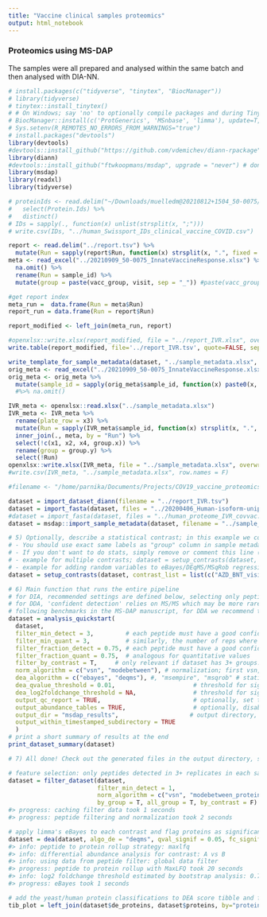 ```yaml
---
title: "Vaccine clinical samples proteomics"
output: html_notebook
---
```

### Proteomics using MS-DAP
The samples were all prepared and analysed within the same batch and then analysed with DIA-NN.

```r
# install.packages(c("tidyverse", "tinytex", "BiocManager"))
# library(tidyverse)
# tinytex::install_tinytex()
# # On Windows; say 'no' to optionally compile packages and during TinyTex installation you may see 2 popups; these can be dismissed
# BiocManager::install(c('ProtGenerics', 'MSnbase', 'limma'), update=T, ask=F)
# Sys.setenv(R_REMOTES_NO_ERRORS_FROM_WARNINGS="true")
# install.packages("devtools")
library(devtools)
#devtools::install_github("https://github.com/vdemichev/diann-rpackage")
library(diann)
#devtools::install_github("ftwkoopmans/msdap", upgrade = "never") # don't update dependencies if not needed
library(msdap)
library(readxl)
library(tidyverse)

```


```r
# proteinIds <- read.delim("~/Downloads/muelledm@20210812+1504_50-0075/report.tsv") %>%
#   select(Protein.Ids) %>%
#   distinct()
# IDs = sapply(., function(x) unlist(strsplit(x, ";")))
# write.csv(IDs, "../human_Swissport_IDs_clinical_vaccine_COVID.csv")
```

```r

report <- read.delim("../report.tsv") %>% 
  mutate(Run = sapply(report$Run, function(x) strsplit(x, ".", fixed = T)[[1]][1]))
meta <- read_excel("../20210909_50-0075_InnateVaccineResponse.xlsx") %>% 
  na.omit() %>% 
  rename(Run = sample_id) %>% 
  mutate(group = paste(vacc_group, visit, sep = "_")) #paste(vacc_group, visit, sep = "_")

#get report index
meta_run =  data.frame(Run = meta$Run)
report_run = data.frame(Run = report$Run)

report_modified <- left_join(meta_run, report)

#openxlsx::write.xlsx(report_modified, file = "../report_IVR.xlsx", overwrite = T)
write.table(report_modified, file='../report_IVR.tsv', quote=FALSE, sep='\t', row.names = F)

```


```r

write_template_for_sample_metadata(dataset, "../sample_metadata.xlsx", overwrite = T)
orig_meta <- read_excel("../20210909_50-0075_InnateVaccineResponse.xlsx") 
orig_meta <- orig_meta %>% 
  mutate(sample_id = sapply(orig_meta$sample_id, function(x) paste0(x, ".rawIdx")))
  #%>% na.omit()

IVR_meta <- openxlsx::read.xlsx("../sample_metadata.xlsx") 
IVR_meta <- IVR_meta %>%
  rename(plate_row = x3) %>% 
  mutate(Run = sapply(IVR_meta$sample_id, function(x) strsplit(x, ".", fixed = T)[[1]][1])) %>% 
  inner_join(., meta, by = "Run") %>% 
  select(!c(x1, x2, x4, group.x)) %>% 
  rename(group = group.y) %>% 
  select(!Run)
openxlsx::write.xlsx(IVR_meta, file = "../sample_metadata.xlsx", overwrite = T)
#write.csv(IVR_meta, "../sample_metadata.xlsx", row.names = F)

#filename <- "/home/parnika/Documents/Projects/COV19_vaccine_proteomics/sample_metadata.xlsx"

dataset = import_dataset_diann(filename = "../report_IVR.tsv")
dataset = import_fasta(dataset, files = "../20200406_Human-isoform-uniprot-proteome-3AUP000005640.fasta")
#dataset = import_fasta(dataset, files = "../human_proteome_IVR_covvac.fasta")
dataset = msdap::import_sample_metadata(dataset, filename = "../sample_metadata.xlsx")
```

```r

# 5) Optionally, describe a statistical contrast; in this example we compare sample groups "WT" and "KO".
# - You should use exact same labels as "group" column in sample metadata table.
# - If you don't want to do stats, simply remove or comment this line (e.g. just look at QC report, or maybe your dataset has 1 experimental group only).
# - example for multiple contrasts; dataset = setup_contrasts(dataset, contrast_list = list( c("control", "condition_a"),  c("control", "condition_b")  ) )
# - example for adding random variables to eBayes/DEqMS/MSqRob regressions to i.e. counter batch effects (note; these variables must be column names present in sample metadata table. double-check with; print(dataset$samples,n=Inf)): dataset = setup_contrasts(dataset, contrast_list = list(  c("WT","KO")  ), random_variables = c("induction", "batch") )
dataset = setup_contrasts(dataset, contrast_list = list(c("AZD_BNT_visit_0", "AZD_BNT_visit_4"), c("AZD_BNT_visit_0", "AZD_BNT_visit_8"), c("BNT_BNT_visit_0", "BNT_BNT_visit_4"), c("BNT_BNT_visit_0", "BNT_BNT_visit_8")))
```

```r
# 6) Main function that runs the entire pipeline
# for DIA, recommended settings are defined below, selecting only peptides that were confidently detected in most samples
# for DDA, 'confident detection' relies on MS/MS which may be more rare (relying on match-between-runs instead)
# following benchmarks in the MS-DAP manuscript, for DDA we recommend to set no or minimal requirements on 'detect' parameters; "filter_fraction_detect = 0" and "filter_min_detect = 0" (or 1 if you want at least 1 MS/MS detect per peptide per sample group)
dataset = analysis_quickstart(
  dataset,
  filter_min_detect = 3,         # each peptide must have a good confidence score in at least N samples per group
  filter_min_quant = 3,          # similarly, the number of reps where the peptide must have a quantitative value
  filter_fraction_detect = 0.75, # each peptide must have a good confidence score in at least 75% of samples per group
  filter_fraction_quant = 0.75,  # analogous for quantitative values
  filter_by_contrast = T,     # only relevant if dataset has 3+ groups. For DEA at each contrast, filters and normalization are applied on the subset of relevant samples within the contrast for efficiency, see further MS-DAP manuscript. Set to FALSE to disable and use traditional "global filtering" (filters are applied to all sample groups, same data table used in all statistics)
  norm_algorithm = c("vsn", "modebetween"), # normalization; first vsn, then modebetween on protein-level (applied sequentially so the MS-DAP modebetween algorithm corrects scaling/balance between-sample-groups)
  dea_algorithm = c("ebayes", "deqms"), #, "msempire", "msqrob" # statistics; apply multiple methods in parallel/independently
  dea_qvalue_threshold = 0.01,                      # threshold for significance of adjusted p-values in figures and output tables
  dea_log2foldchange_threshold = NA,                # threshold for significance of log2 foldchanges. 0 = disable, NA = automatically infer through bootstrapping
  output_qc_report = TRUE,                          # optionally, set to FALSE to skip the creation of the QC report (not recommended for first-time use)
  output_abundance_tables = TRUE,                   # optionally, disable the creation of abundance table output files
  output_dir = "msdap_results",                    # output directory, here set to "msdap_results" within your working directory. Alternatively provide a full path, eg; output_dir="C:/path/to/myproject",
  output_within_timestamped_subdirectory = TRUE
  )
# print a short summary of results at the end
print_dataset_summary(dataset)

# 7) All done! Check out the generated files in the output directory, starting with report.pdf
```

```r

# feature selection: only peptides detected in 3+ replicates in each sample group, then apply normalization (vwmb algorithm)
dataset = filter_dataset(dataset,
                         filter_min_detect = 1,
                         norm_algorithm = c("vsn", "modebetween_protein"),
                         by_group = T, all_group = T, by_contrast = F)
#> progress: caching filter data took 1 seconds
#> progress: peptide filtering and normalization took 2 seconds

# apply limma's eBayes to each contrast and flag proteins as significant at 5% FDR and foldchange larger than a threshold estimated from bootstrap analyses (specified by parameter; fc_signif=NA)
dataset = dea(dataset, algo_de = "deqms", qval_signif = 0.05, fc_signif = NA)
#> info: peptide to protein rollup strategy: maxlfq
#> info: differential abundance analysis for contrast: A vs B
#> info: using data from peptide filter: global data filter
#> progress: peptide to protein rollup with MaxLFQ took 20 seconds
#> info: log2 foldchange threshold estimated by bootstrap analysis: 0.712
#> progress: eBayes took 1 seconds

# add the yeast/human protein classifications to DEA score tibble and filter to only keep human and yeast proteins
tib_plot = left_join(dataset$de_proteins, dataset$proteins, by="protein_id")
```